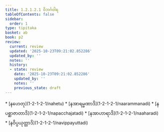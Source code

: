 ```yaml
---
title: 1.2.1.2.1 ဝိဘင်္ဂဝါရ
tableOfContents: false
sidebar:
  order: 1
type: tipitaka
basket: ab
book: p2
review:
  current: review
  updated: '2025-10-23T09:21:02.852286'
  updated_by: ''
  notes: ''
  history:
  - state: review
    date: '2025-10-23T09:21:02.852286'
    updated_by: ''
    notes: ''
    previous_state: draft
---
```



<ReviewStatus review={frontmatter.review} showDetails={true} />

<HypothesisAnnotation frontmatter={frontmatter} />

<DynamicBreadcrumb />



<TableOfContents book="p2" section="1.2.1.2.1">
* [နဟေတု](1-2-1-2-1/nahetu)
* [နအာရမ္မဏာဒိ](1-2-1-2-1/naarammanadi)
* [နပစ္ဆာဇာတာဒိ](1-2-1-2-1/napacchajatadi)
* [နအာဟာရာဒိ](1-2-1-2-1/naaharadi)
* [နဝိပ္ပယုတ္တာဒိ](1-2-1-2-1/navippayuttadi)
</TableOfContents>